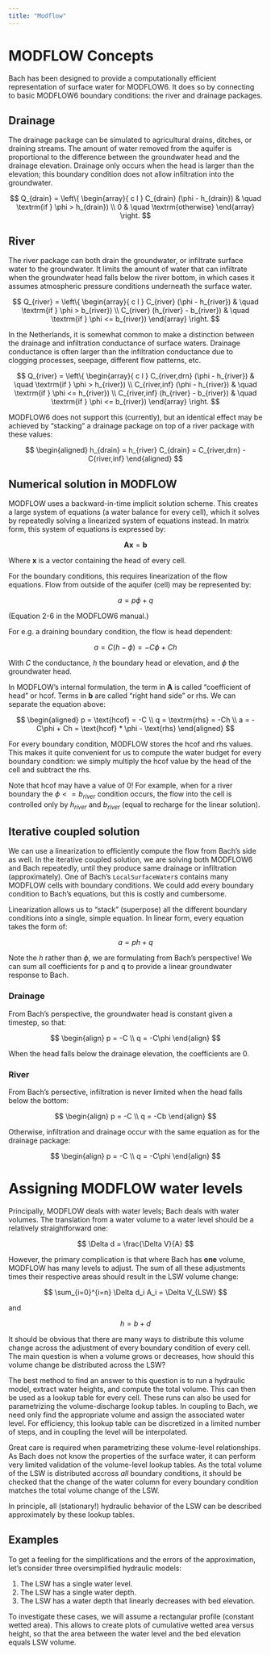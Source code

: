 ```yaml
---
title: "Modflow"
---
```


# MODFLOW Concepts

Bach has been designed to provide a computationally efficient representation of
surface water for MODFLOW6. It does so by connecting to basic MODFLOW6 boundary
conditions: the river and drainage packages.

## Drainage

The drainage package can be simulated to agricultural drains, ditches, or
draining streams. The amount of water removed from the aquifer is proportional
to the difference between the groundwater head and the drainage elevation.
Drainage only occurs when the head is larger than the elevation; this boundary
condition does not allow infiltration into the groundwater.

$$
Q_{drain} = \left\{ 
    \begin{array}{ c l }
        C_{drain} (\phi - h_{drain}) & \quad \textrm{if } \phi > h_{drain}) \\
        0                            & \quad \textrm{otherwise}
     \end{array}
\right.
$$

## River

The river package can both drain the groundwater, or infiltrate surface water
to the groundwater. It limits the amount of water that can infiltrate when
the groundwater head falls below the river bottom, in which cases it assumes
atmospheric pressure conditions underneath the surface water. 

$$
Q_{river} = \left\{ 
    \begin{array}{ c l }
        C_{river} (\phi - h_{river}) & \quad \textrm{if } \phi > b_{river}) \\
        C_{river} (h_{river} - b_{river}) & \quad \textrm{if } \phi <= b_{river})
     \end{array}
\right.
$$

In the Netherlands, it is somewhat common to make a distinction between the
drainage and infiltration conductance of surface waters. Drainage conductance
is often larger than the infiltration conductance due to clogging processes,
seepage, different flow patterns, etc.

$$
Q_{river} = \left\{ 
    \begin{array}{ c l }
        C_{river,drn} (\phi - h_{river}) & \quad \textrm{if } \phi > h_{river}) \\
        C_{river,inf} (\phi - h_{river}) & \quad \textrm{if } \phi <= h_{river}) \\
        C_{river,inf} (h_{river} - b_{river}) & \quad \textrm{if } \phi <= b_{river})
     \end{array}
\right.
$$

MODFLOW6 does not support this (currently), but an identical effect may be
achieved by "stacking" a drainage package on top of a river package with these
values:

$$
\begin{aligned}
h_{drain} = h_{river}
C_{drain} = C_{river,drn} - C{river,inf}
\end{aligned}
$$

## Numerical solution in MODFLOW

MODFLOW uses a backward-in-time implicit solution scheme. This creates a large
system of equations (a water balance for every cell), which it solves by
repeatedly solving a linearized system of equations instead. In matrix form,
this system of equations is expressed by:

$$
\mathbf{Ax} = \mathbf{b}
$$

Where $\mathbf{x}$ is a vector containing the head of every cell.

For the boundary conditions, this requires linearization of the flow equations.
Flow from outside of the aquifer (cell) may be represented by:

$$
a = p\phi + q
$$

(Equation 2-6 in the MODFLOW6 manual.)

For e.g. a draining boundary condition, the flow is head dependent:

$$
a = C(h - \phi) = -C\phi + Ch
$$

With $C$ the conductance, $h$ the boundary head or elevation, and $\phi$
the groundwater head.

In MODFLOW's internal formulation, the term in $\mathbf{A}$ is called
"coefficient of head" or hcof. Terms in $\mathbf{b}$ are called "right hand
side" or rhs. We can separate the equation above:

$$
\begin{aligned}
p = \text{hcof} = -C \\
q = \textrm{rhs} = -Ch \\
a = -C\phi + Ch = \text{hcof} * \phi - \text{rhs}
\end{aligned}
$$

For every boundary condition, MODFLOW stores the hcof and rhs values. This
makes it quite convenient for us to compute the water budget for every boundary
condition: we simply multiply the hcof value by the head of the cell and
subtract the rhs.

Note that hcof may have a value of 0! For example, when for a river boundary
the $\phi <= b_{river}$ condition occurs, the flow into the cell is
controlled only by $h_{river}$ and $b_{river}$ (equal to recharge for the
linear solution).

## Iterative coupled solution

We can use a linearization to efficiently compute the flow from Bach's side as
well. In the iterative coupled solution, we are solving both MODFLOW6 and Bach
repeatedly, until they produce same drainage or infiltration (approximately).
One of Bach's `LocalSurfaceWater`s contains many MODFLOW cells with boundary
conditions. We could add every boundary condition to Bach's equations, but this
is costly and cumbersome.

Linearization allows us to "stack" (superpose) all the different boundary
conditions into a single, simple equation. In linear form, every equation takes
the form of:

$$
a = ph + q
$$

Note the $h$ rather than $\phi$, we are formulating from Bach's
perspective! We can sum all coefficients for p and q to provide a linear
groundwater response to Bach.

### Drainage

From Bach's perspective, the groundwater head is constant given a timestep,
so that:

$$
\begin{align}
p = -C \\
q = -C\phi
\end{align}
$$

When the head falls below the drainage elevation, the coefficients are 0.

### River

From Bach's persective, infiltration is never limited when the head falls below
the bottom:

$$
\begin{align}
p = -C \\
q = -Cb
\end{align}
$$

Otherwise, infiltration and drainage occur with the same equation as for the
drainage package:

$$
\begin{align}
p = -C \\
q = -C\phi
\end{align}
$$

# Assigning MODFLOW water levels

Principally, MODFLOW deals with water levels; Bach deals with water volumes.
The translation from a water volume to a water level should be a relatively
straightforward one: 

$$
\Delta d = \frac{\Delta V}{A}
$$

However, the primary complication is that where Bach has **one** volume,
MODFLOW has many levels to adjust. The sum of all these adjustments times
their respective areas should result in the LSW volume change:

$$
\sum_{i=0}^{i=n} \Delta d_i A_i = \Delta V_{LSW}
$$

and

$$
h = b + d
$$

It should be obvious that there are many ways to distribute this volume change
across the adjustment of every boundary condition of every cell. The main
question is when a volume grows or decreases, how should this volume change be
distributed across the LSW?

The best method to find an answer to this question is to run a hydraulic model,
extract water heights, and compute the total volume. This can then be used as a
lookup table for every cell. These runs can also be used for parametrizing the
volume-discharge lookup tables. In coupling to Bach, we need only find the
appropriate volume and assign the associated water level. For efficiency, this
lookup table can be discretized in a limited number of steps, and in coupling
the level will be interpolated.

:::{.callout-note}
Great care is required when parametrizing these volume-level relationships.
As Bach does not know the properties of the surface water, it can perform
very limited validation of the volume-level lookup tables. As the total
volume of the LSW is distributed accross *all* boundary conditions, it
should be checked that the change of the water column for every boundary
condition matches the total volume change of the LSW.
:::

In principle, all (stationary!) hydraulic behavior of the LSW can be described
approximately by these lookup tables.

## Examples

To get a feeling for the simplifications and the errors of the approximation,
let's consider three oversimplified hydraulic models:

1. The LSW has a single water level.
2. The LSW has a single water depth.
3. The LSW has a water depth that linearly decreases with bed elevation.

To investigate these cases, we will assume a rectangular profile (constant
wetted area). This allows to create plots of cumulative wetted area versus
height, so that the area between the water level and the bed elevation equals
LSW volume.
